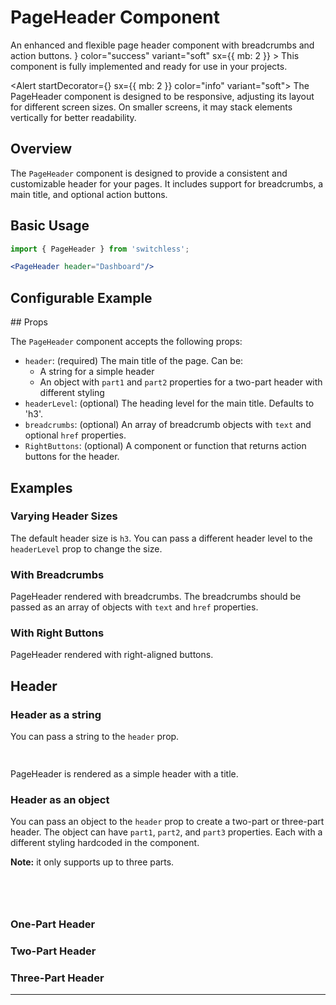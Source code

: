 



<Meta of={PageHeaderStories} />

# PageHeader Component 

<Subtitle>
  An enhanced and flexible page header component with breadcrumbs and action buttons.
</Subtitle>
<Alert startDecorator={<CheckCircleIcon />} color="success" variant="soft" 
sx={{ mb: 2 }} >
  This component is fully implemented and ready for use in your projects.
</Alert>

<Alert startDecorator={<InfoIcon />} sx={{ mb: 2 }} color="info" variant="soft">
  The PageHeader component is designed to be responsive, adjusting its layout for different screen sizes. On smaller screens, it may stack elements vertically for better readability.
</Alert>

## Overview

The `PageHeader` component is designed to provide a consistent and customizable header for your pages. It includes support for breadcrumbs, a main title, and optional action buttons.

## Basic Usage




```jsx
import { PageHeader } from 'switchless';

<PageHeader header="Dashboard"/>
```

## Configurable Example

<Primary />

<Controls />
## Props

The `PageHeader` component accepts the following props:

- `header`: (required) The main title of the page. Can be:
  - A string for a simple header
  - An object with `part1` and `part2` properties for a two-part header with different styling
- `headerLevel`: (optional) The heading level for the main title. Defaults to 'h3'.
- `breadcrumbs`: (optional) An array of breadcrumb objects with `text` and optional `href` properties.
- `RightButtons`: (optional) A component or function that returns action buttons for the header.

## Examples



### Varying Header Sizes


<Canvas of={PageHeaderStories.VaryingHeaderSizes} />

The default header size is `h3`. You can pass a different header level to the `headerLevel` prop to change the size.

### With Breadcrumbs

<Canvas of={PageHeaderStories.WithBreadcrumbs} />

PageHeader rendered with breadcrumbs.
The breadcrumbs should be passed as an array of objects with `text` and `href` properties.


### With Right Buttons

<Canvas of={PageHeaderStories.WithRightButtons} />

PageHeader rendered with right-aligned buttons.


## Header 

### Header as a string

You can pass a string to the `header` prop.

```jsx
<PageHeader header="Simple Header" />
```
PageHeader is rendered as a simple header with a title.

<Canvas of={PageHeaderStories.simpleHeader} />


### Header as an object

You can pass an object to the `header` prop to create a two-part or three-part header.
The object can have `part1`, `part2`, and `part3` properties. Each with a different styling hardcoded in the component.

<b>Note:</b> it only supports up to three parts.

```jsx
const header = { part1: 'Three ', part2: 'Part', part3: 'Header' }

<PageHeader header={header} />

```

### One-Part Header

<Canvas of={PageHeaderStories.OnePartHeader} />

### Two-Part Header

<Canvas of={PageHeaderStories.TwoPartHeader} />



### Three-Part Header

<Canvas of={PageHeaderStories.ThreePartHeader} />


---



